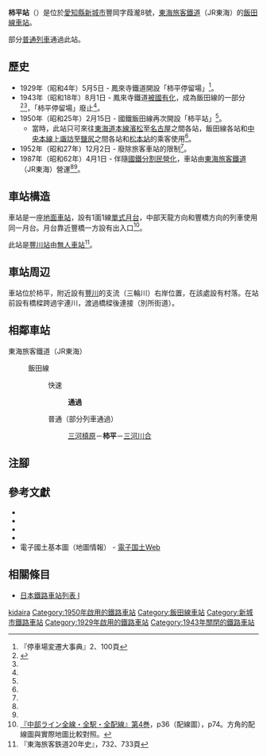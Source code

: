 {{NoteTA
|T=zh-hans:柿平站;zh-hk:柿平站;zh-tw:柿平車站;
|1=zh-hans:柿平站;zh-hk:柿平站;zh-tw:柿平車站;
}}
{{Infobox station
|公司色 = #f77321
|站名 = 柿平
|圖片 = Kakidaira.jpg
|圖片說明 = 月台（2006年8月）
|日文原名 = 柿平
|平假名 = かきだいら
|羅馬拼音 = Kakidaira
|副站名 = 
|電報略號 = カキ
|所在地 = {{JPN}}[[愛知縣|愛知縣]][[新城市|新城市]]豐岡字葭瀧8號
|座標 = {{coord|34|59|26.02|N|137|38|38.31|E|type:railwaystation_region:JP-24|display=inline,title}}
|車站構造 = [[地面車站|地面車站]]
|月台配置 = 1面1線
|啟用年月日 = 1950年（[[昭和|昭和]]25年）2月15日*
|廢站年月日 = 
|乘客人數 = 1
|上下車人次 = 
|統計年度 = 2019
|轉車 = 
|全寬備註 = [[無人車站|無人車站]]<br>* 車站再次啟用日（1929年曾經啟用，但是在1943年廢止）
|adjacent = {{Adjacent stations|system=東海旅客鐵道|line=CD|left=三河槙原|right=三河川合|note-left=2.3km|note-mid=距離[[豐橋站|豐橋]]42.9km|note-right=2.3km}}
}}
'''柿平站'''（{{jpn|j=柿平駅|hg=かきだいらえき|rm=Kakidaira eki|f=y}}）是位於[[愛知縣|愛知縣]][[新城市|新城市]]豐岡字葭瀧8號，[[東海旅客鐵道|東海旅客鐵道]]（JR東海）的[[飯田線|飯田線]][[鐵路車站|車站]]。

部分[[普通列車|普通列車]]通過此站。

== 歷史 ==
* 1929年（昭和4年）5月5日 - 鳳來寺鐵道開設「柿平停留場」<ref name="hensen">『停車場変遷大事典』2、100頁</ref>。
* 1943年（昭和18年）8月1日 - 鳳來寺鐵道[[戰時收購私鐵|被國有化]]，成為飯田線的一部分<ref name="sone03">{{Cite journal|author={{Translink|ja|曽根悟|曾根悟}}（監修） |journal=週刊 歴史でめぐる鉄道全路線 国鉄・JR |editor=朝日新聞出版分冊百科編集部（編集） |publisher=[[朝日新聞出版|朝日新聞出版]] |issue=3 |title=飯田線・身延線・小海線 |date=2009-07-26 |pages=15-17 |language=ja }}</ref><ref name="hensen"/>，「柿平停留場」廢止<ref name="hensen"/>。
* 1950年（昭和25年）2月15日 - 國鐵飯田線再次開設「柿平站」<ref name="hensen"/>。
** 當時，此站只可來往[[東海道本線|東海道本線]][[濱松站|濱松]]至[[名古屋站|名古屋]]之間各站，飯田線各站和[[中央本線|中央本線]][[上諏訪站|上諏訪]]至[[鹽尻站|鹽尻]]之間各站和[[松本站|松本站]]的乘客使用<ref name="hensen"/>。
* 1952年（昭和27年）12月2日 - 廢除旅客車站的限制<ref name="hensen"/>。
* 1987年（昭和62年）4月1日 - 伴隨[[國鐵分割民營化|國鐵分割民營化]]，車站由[[東海旅客鐵道|東海旅客鐵道]]（JR東海）營運<ref name="sone03"/><ref name="hensen"/>。

== 車站構造 ==
車站是一座[[地面車站|地面車站]]，設有1面1線[[單式月台|單式月台]]，中部天龍方向和豐橋方向的列車使用同一月台。月台靠近豐橋一方設有出入口<ref name="haisen">[[#haisen|『中部ライン全線・全駅・全配線』第4巻]]，p36（配線圖），p74。方角的配線圖與實際地圖比較對照。</ref>。

此站是[[豐川站_(愛知縣)|豐川站]]由[[無人車站|無人車站]]<ref>『東海旅客鉄道20年史』，732、733頁</ref>。

== 車站周辺 ==
車站位於柿平，附近設有[[豐川|豐川]]的支流{{Translink|ja|宇連川}}（三輪川）右岸位置，在該處設有村落。在站前設有橋樑跨過宇連川，渡過橋樑後連接{{Translink|ja|国道151号|國道151號}}（別所街道）。

== 相鄰車站 ==
; 東海旅客鐵道（JR東海）
: {{JR海車站編號|CD}} 飯田線
:: {{Color|#0066ff|■}}快速
::: '''通過'''
:: {{Color|gray|■}}普通（部分列車通過）
::: [[三河槙原站|三河槙原]]－'''柿平'''－[[三河川合站|三河川合]]
== 注腳 ==
{{Reflist}}
== 參考文獻 ==
* {{Cite book|author=石野哲（編）|title=停車場変遷大事典 国鉄・JR編|volume=1・2|publisher=[[JTB|JTB]]|year=1998|isbn=978-4-533-02980-6|ref=hensen|language=ja}}
* {{Cite book|author={{Translink|ja|川島令三}}|title=中部ライン全線・全駅・全配線|volume=第4巻 塩尻駅-名古屋東部|publisher=[[講談社|講談社]]|year=2010|isbn=978-4-06-270064-1|ref=haisen|language=ja}}
* {{Cite book|author=東海旅客鐵道（編）|title=東海旅客鉄道20年史|publisher=東海旅客鐵道|year=2007|ref=jrc20|language=ja}}
* {{Cite book|author=長篠鄉土研究會|title=長篠村誌|publisher=長篠鄉土研究會|year=1958|language=ja}}
* 電子國土基本圖（地圖情報） - [https://maps.gsi.go.jp/#5/36.104611/140.084556/&base=std&ls=std&disp=1&vs=c1j0h0k0l0u0t0z0r0s0m0f1 電子国土Web] {{Wayback|url=https://maps.gsi.go.jp/#5/36.104611/140.084556/&base=std&ls=std&disp=1&vs=c1j0h0k0l0u0t0z0r0s0m0f1 |date=20200306071317 }}{{ja icon}}
== 相關條目 ==
* [[日本鐵路車站列表_I|日本鐵路車站列表 I]]
{{飯田線}}
{{DEFAULTSORT:Kakidaira}}
[[Category:日本鐵路車站_Ka|kidaira]]
[[Category:1950年啟用的鐵路車站|Category:1950年啟用的鐵路車站]]
[[Category:飯田線車站|Category:飯田線車站]]
[[Category:新城市鐵路車站|Category:新城市鐵路車站]]
[[Category:1929年啟用的鐵路車站|Category:1929年啟用的鐵路車站]]
[[Category:1943年關閉的鐵路車站|Category:1943年關閉的鐵路車站]]